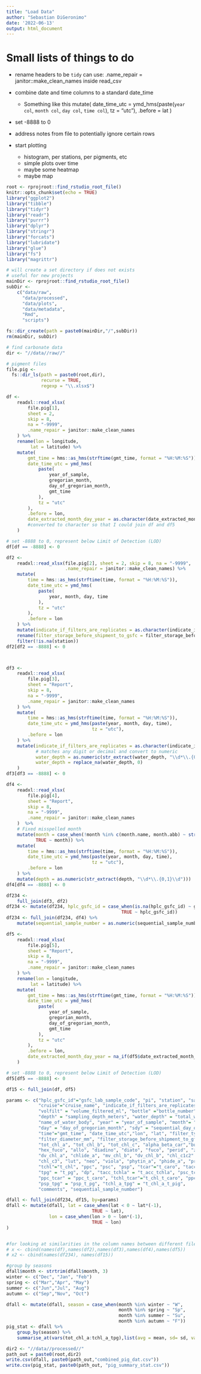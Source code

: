```yaml
---
title: "Load Data"
author: "Sebastian DiGeronimo"
date: '2022-06-13'
output: html_document
---
```


# Small lists of things to do
* rename headers to be `tidy`
    can use: .name_repair = janitor::make_clean_names inside read_csv
    
* combine date and time columns to a standard date_time
    - Something like this
     mutate(
    date_time_utc = ymd_hms(paste(`year col`, `month col`, `day col`, `time col`), tz = "utc"),
    .before = lat
  )
  
* set -8888 to 0
* address notes from file to potentially ignore certain rows 
* start plotting
    * histogram, per stations, per pigments, etc
    * simple plots over time
    * maybe some heatmap
    * maybe map

```r
root <- rprojroot::find_rstudio_root_file()
knitr::opts_chunk$set(echo = TRUE)
library("ggplot2")
library("tibble")
library("tidyr")
library("readr")
library("purrr")
library("dplyr")
library("stringr")
library("forcats")
library("lubridate")
library("glue")
library("fs")
library("magrittr")
```

```r
# will create a set directory if does not exists
# useful for new projects
mainDir <- rprojroot::find_rstudio_root_file()
subDir <-
    c("data/raw",
      "data/processed",
      "data/plots",
      "data/metadata",
      "Rmd",
      "scripts")

fs::dir_create(path = paste0(mainDir,"/",subDir))
rm(mainDir, subDir)
```


```r
# find carbonate data
dir <- "//data//raw//"

# pigment files
file.pig <-
  fs::dir_ls(path = paste0(root,dir),
             recurse = TRUE,
             regexp = "\\.xlsx$")

```

```r
df <-
    readxl::read_xlsx(
        file.pig[1],
        sheet = 2,
        skip = 8,
        na = "-9999",
        .name_repair = janitor::make_clean_names
    ) %>%
    rename(lon = longitude,
         lat = latitude) %>%
    mutate(
        gmt_time = hms::as_hms(strftime(gmt_time, format = "%H:%M:%S")),
        date_time_utc = ymd_hms(
            paste(
                year_of_sample,
                gregorian_month,
                day_of_gregorian_month,
                gmt_time
            ),
            tz = "utc"
        ),
        .before = lon, 
        date_extracted_month_day_year = as.character(date_extracted_month_day_year)
        #converted to character so that I could join df and df5
    )

# set -8888 to 0, represent below Limit of Detection (LOD)
df[df == -8888] <- 0
```

```r
df2 <- 
    readxl::read_xlsx(file.pig[2], sheet = 2, skip = 8, na = "-9999", 
                      .name_repair = janitor::make_clean_names) %>%
    mutate(
        time = hms::as_hms(strftime(time, format = "%H:%M:%S")),
        date_time_utc = ymd_hms(
            paste(
                year, month, day, time
            ),
            tz = "utc"
        ),
        .before = lon
    ) %>%
    mutate(indicate_if_filters_are_replicates = as.character(indicate_if_filters_are_replicates)) %>%
    rename(filter_storage_before_shipment_to_gsfc = filter_storage_before_shipment_to_gfc) %>%
    filter(!is.na(station))
df2[df2 == -8888] <- 0



df3 <-
    readxl::read_xlsx(
        file.pig[3],
        sheet = "Report",
        skip = 8,
        na = "-9999",
        .name_repair = janitor::make_clean_names
    ) %>%
    mutate(
        time = hms::as_hms(strftime(time, format = "%H:%M:%S")),
        date_time_utc = ymd_hms(paste(year, month, day, time),
                                tz = "utc"),
        .before = lon
    ) %>%
    mutate(indicate_if_filters_are_replicates = as.character(indicate_if_filters_are_replicates),
           # matches any digit or decimal and convert to numeric
           water_depth = as.numeric(str_extract(water_depth, "\\d*\\.{0,1}\\d")),
           water_depth = replace_na(water_depth, 0)
    )
df3[df3 == -8888] <- 0

df4 <-
    readxl::read_xlsx(
        file.pig[4],
        sheet = "Report",
        skip = 8,
        na = "-9999",
        .name_repair = janitor::make_clean_names
    )  %>%
    # Fixed misspelled month
    mutate(month = case_when(!month %in% c(month.name, month.abb) ~ str_extract(month, "\\w{3}"),
           TRUE ~ month)) %>%
    mutate(
        time = hms::as_hms(strftime(time, format = "%H:%M:%S")),
        date_time_utc = ymd_hms(paste(year, month, day, time),
                                tz = "utc"),
        .before = lon
    ) %>%
    mutate(depth = as.numeric(str_extract(depth, "\\d*\\.{0,1}\\d")))
df4[df4 == -8888] <- 0

df234 <- 
    full_join(df3, df2) 
df234 <- mutate(df234, hplc_gsfc_id = case_when(is.na(hplc_gsfc_id) ~ gsfc_sample_code,
                                           TRUE ~ hplc_gsfc_id))
df234 <- full_join(df234, df4) %>%
    mutate(sequential_sample_number = as.numeric(sequential_sample_number)) #one cell had "28A", converted to NA
```
```r
df5 <-
    readxl::read_xlsx(
        file.pig[5],
        sheet = "Report",
        skip = 8,
        na = "-9999",
        .name_repair = janitor::make_clean_names
    ) %>%
    rename(lon = longitude,
         lat = latitude) %>%
    mutate(
        gmt_time = hms::as_hms(strftime(gmt_time, format = "%H:%M:%S")),
        date_time_utc = ymd_hms(
            paste(
                year_of_sample,
                gregorian_month,
                day_of_gregorian_month,
                gmt_time
            ),
            tz = "utc"
        ),
        .before = lon,
        date_extracted_month_day_year = na_if(df5$date_extracted_month_day_year, "box")
    )

# set -8888 to 0, represent below Limit of Detection (LOD)
df5[df5 == -8888] <- 0

df15 <- full_join(df, df5)

params <- c("hplc_gsfc_id"="gsfc_lab_sample_code", "pi", "station", "sample" = "original_pi_sample_label", 
            "cruise"="cruise_name", "indicate_if_filters_are_replicates",
            "volfilt" = "volume_filtered_ml", "bottle" ="bottle_number", 
            "depth" = "sampling_depth_meters", "water_depth" = "total_water_depth_meters",
            "name_of_water_body", "year" = "year_of_sample", "month"= "gregorian_month",
            "day" = "day_of_gregorian_month", "sdy" = "sequential_day_of_year", 
            "time"="gmt_time", "date_time_utc","lon", "lat", "filter_type",
            "filter_diameter_mm", "filter_storage_before_shipment_to_gfsc"="filter_storage_before_shipping_to_gsfc",
            "tot_chl_a", "tot_chl_b", "tot_chl_c", "alpha_beta_car","but_fuco", 
            "hex_fuco", "allo", "diadino", "diato", "fuco", "perid", "zea", "mv_chl_a", 
            "dv_chl_a", "chlide_a", "mv_chl_b", "dv_chl_b", "chl_c1c2" = "chl_c12",
            "chl_c3", "lut", "neo", "viola", "phytin_a", "phide_a", "pras", "gyro", 
            "tchl"="t_chl", "ppc", "psc", "psp", "tcar"="t_caro", "tacc" = "t_acc",
            "tpg" = "t_pg", "dp", "tacc_tchla" = "t_acc_tchla", "psc_tcar" = "psc_t_caro",
            "ppc_tcar" = "ppc_t_caro", "tchl_tcar"="t_chl_t_caro", "ppc_tpg" = "ppc_tpig",
            "psp_tpg" = "psp_t_pg", "tchl_a_tpg" = "t_chl_a_t_pig",
            "comments", "sequential_sample_number")

dfall <- full_join(df234, df15, by=params)
dfall <- mutate(dfall, lat = case_when(lat < 0 ~ lat*(-1),
                                TRUE ~ lat),
                lon = case_when(lon > 0 ~ lon*(-1),
                                TRUE ~ lon)
)


#for looking at similarities in the column names between different files
# x <- cbind(names(df),names(df2),names(df3),names(df4),names(df5))
# x2 <- cbind(names(df234), names(df15))
```

```r
#group by seasons
dfall$month <- strtrim(dfall$month, 3)
winter <- c("Dec", "Jan", "Feb")
spring <- c("Mar","Apr", "May")
summer <- c("Jun","Jul", "Aug")
autumn <- c("Sep","Nov", "Oct")

dfall <- mutate(dfall, season = case_when(month %in% winter ~ "W",
                                          month %in% spring ~ "Sp",
                                          month %in% summer ~ "Su",
                                          month %in% autumn ~ "F"))
pig_stat <- dfall %>%
    group_by(season) %>% 
    summarise_at(vars(tot_chl_a:tchl_a_tpg),list(avg = mean, sd= sd, var= var), na.rm = TRUE)

```

```r

dir2 <- "//data//processed//"
path_out = paste0(root,dir2)
write.csv(dfall, paste0(path_out,"combined_pig_dat.csv"))
write.csv(pig_stat, paste0(path_out, "pig_summary_stat.csv"))
```

